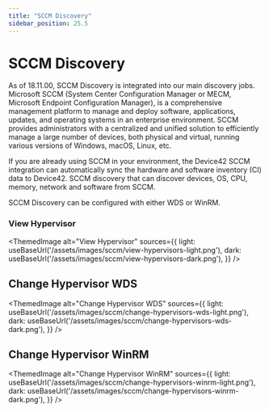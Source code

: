 ```yaml
---
title: "SCCM Discovery"
sidebar_position: 25.5
---
```



# SCCM Discovery

As of 18.11.00, SCCM Discovery is integrated into our main discovery jobs. Microsoft SCCM (System Center Configuration Manager or MECM, Microsoft Endpoint Configuration Manager), is a comprehensive management platform to manage and deploy software, applications, updates, and operating systems in an enterprise environment. SCCM provides administrators with a centralized and unified solution to efficiently manage a large number of devices, both physical and virtual, running various versions of Windows, macOS, Linux, etc.

If you are already using SCCM in your environment, the Device42 SCCM integration can automatically sync the hardware and software inventory (CI) data to Device42. SCCM discovery that can discover devices, OS, CPU, memory, network and software from SCCM.

SCCM Discovery can be configured with either WDS or WinRM. 

### View Hypervisor

<ThemedImage
  alt="View Hypervisor"
  sources={{
    light: useBaseUrl('/assets/images/sccm/view-hypervisors-light.png'),
    dark: useBaseUrl('/assets/images/sccm/view-hypervisors-dark.png'),
  }}
/>

## Change Hypervisor WDS

<ThemedImage
  alt="Change Hypervisor WDS"
  sources={{
    light: useBaseUrl('/assets/images/sccm/change-hypervisors-wds-light.png'),
    dark: useBaseUrl('/assets/images/sccm/change-hypervisors-wds-dark.png'),
  }}
/>

## Change Hypervisor WinRM

<ThemedImage
  alt="Change Hypervisor WinRM"
  sources={{
    light: useBaseUrl('/assets/images/sccm/change-hypervisors-winrm-light.png'),
    dark: useBaseUrl('/assets/images/sccm/change-hypervisors-winrm-dark.png'),
  }}
/>

